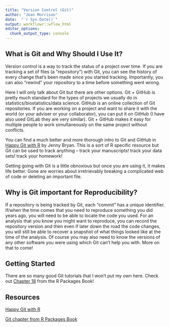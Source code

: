 ```yaml
---
title: "Version Control (Git)"
author: "Jean Morrison"
date:  "`r Sys.Date()`"
output: workflowr::wflow_html
editor_options:
  chunk_output_type: console
---
```


## What is Git and Why Should I Use It?

Version control is a way to track the status of a project over time. If you are tracking a set of files (a "repository") with Git, you can see the history of every change that's been made since you started tracking. Importantly, you can also "rewind" your repository to a time before something went wrong. 


Here I will only talk about Git but there are other options. Git + GitHub is pretty much standard for the types of projects we usually do in statistics/biostatistics/data science.
GitHub is an online collection of Git repositories. If you are working on a project and want to share it with the world (or your adviser or your collaborator), you can put it on GitHub (I have also used GitLab they are very similar). Git + GitHub makes it easy for multiple people to work simultaneously on the same project without conflicts. 

You can find a much better and more thorough intro to Git and GitHub in [Happy Git with R](https://happygitwithr.com/) by Jenny Bryan. This is a sort of R specific resource but Git can be used to track anything -- track your manuscripts! track your data sets! track your homework! 

Getting going with Git is a little obnoxious but once you are using it, it makes life better. Gone are worries about irretrievably breaking a complicated web of code or deleting an important file. 


## Why is Git important for Reproducibility?

If a repository is being tracked by Git, each "commit" has a unique identifier. If/when the time comes that you need to reproduce something you did years ago, you will need to be able to locate the code you used. For an analysis that you know you might want to reproduce, you can record the repository version and then even if later down the road the code changes, you will still be able to recover a snapshot of what things looked like at the time of the analysis. Of course you may also need to know the versions of any other software you were using which Git can't help you with. More on that to come!

## Getting Started

There are so many good Git tutorials that I won't put my own here. Check out [Chapter 18](https://r-pkgs.org/git.html) from the R Packages Book!


## Resources 

[Happy Git with R](https://happygitwithr.com/)

[Git chapter from R Packages Book](https://r-pkgs.org/git.html)
